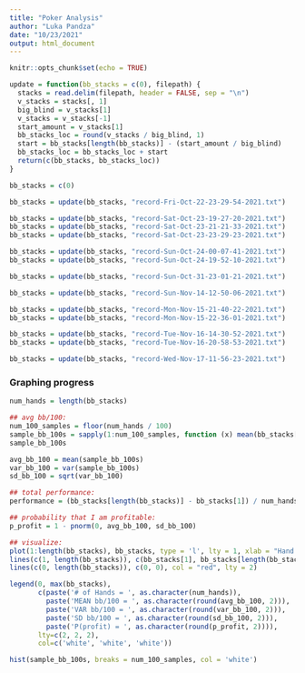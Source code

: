 ```yaml
---
title: "Poker Analysis"
author: "Luka Pandza"
date: "10/23/2021"
output: html_document
---
```


```r
knitr::opts_chunk$set(echo = TRUE)
```

```r
update = function(bb_stacks = c(0), filepath) {
  stacks = read.delim(filepath, header = FALSE, sep = "\n")
  v_stacks = stacks[, 1]
  big_blind = v_stacks[1]
  v_stacks = v_stacks[-1]
  start_amount = v_stacks[1]
  bb_stacks_loc = round(v_stacks / big_blind, 1)
  start = bb_stacks[length(bb_stacks)] - (start_amount / big_blind)
  bb_stacks_loc = bb_stacks_loc + start
  return(c(bb_stacks, bb_stacks_loc))
}
```

```r
bb_stacks = c(0)

bb_stacks = update(bb_stacks, "record-Fri-Oct-22-23-29-54-2021.txt")

bb_stacks = update(bb_stacks, "record-Sat-Oct-23-19-27-20-2021.txt")
bb_stacks = update(bb_stacks, "record-Sat-Oct-23-21-21-33-2021.txt")
bb_stacks = update(bb_stacks, "record-Sat-Oct-23-23-29-23-2021.txt")

bb_stacks = update(bb_stacks, "record-Sun-Oct-24-00-07-41-2021.txt")
bb_stacks = update(bb_stacks, "record-Sun-Oct-24-19-52-10-2021.txt")

bb_stacks = update(bb_stacks, "record-Sun-Oct-31-23-01-21-2021.txt")

bb_stacks = update(bb_stacks, "record-Sun-Nov-14-12-50-06-2021.txt")

bb_stacks = update(bb_stacks, "record-Mon-Nov-15-21-40-22-2021.txt")
bb_stacks = update(bb_stacks, "record-Mon-Nov-15-22-36-01-2021.txt")

bb_stacks = update(bb_stacks, "record-Tue-Nov-16-14-30-52-2021.txt")
bb_stacks = update(bb_stacks, "record-Tue-Nov-16-20-58-53-2021.txt")

bb_stacks = update(bb_stacks, "record-Wed-Nov-17-11-56-23-2021.txt")
```

### Graphing progress
```r

num_hands = length(bb_stacks)

## avg bb/100:
num_100_samples = floor(num_hands / 100)
sample_bb_100s = sapply(1:num_100_samples, function (x) mean(bb_stacks[((x - 1) * 100 + 1) : (x * 100)]))
sample_bb_100s

avg_bb_100 = mean(sample_bb_100s)
var_bb_100 = var(sample_bb_100s)
sd_bb_100 = sqrt(var_bb_100)

## total performance:
performance = (bb_stacks[length(bb_stacks)] - bb_stacks[1]) / num_hands * 100

## probability that I am profitable:
p_profit = 1 - pnorm(0, avg_bb_100, sd_bb_100)

## visualize:
plot(1:length(bb_stacks), bb_stacks, type = 'l', lty = 1, xlab = "Hand #", ylab = "Cumulative Stack Size [# of big blinds]", lwd = 1, pch = NULL)
lines(c(1, length(bb_stacks)), c(bb_stacks[1], bb_stacks[length(bb_stacks)]), col = "lightgreen", lty = 2)
lines(c(0, length(bb_stacks)), c(0, 0), col = "red", lty = 2)

legend(0, max(bb_stacks), 
       c(paste('# of Hands = ', as.character(num_hands)), 
         paste('MEAN bb/100 = ', as.character(round(avg_bb_100, 2))), 
         paste('VAR bb/100 = ', as.character(round(var_bb_100, 2))), 
         paste('SD bb/100 = ', as.character(round(sd_bb_100, 2))), 
         paste('P(profit) = ', as.character(round(p_profit, 2)))),
       lty=c(2, 2, 2), 
       col=c('white', 'white', 'white'))

hist(sample_bb_100s, breaks = num_100_samples, col = 'white')
```